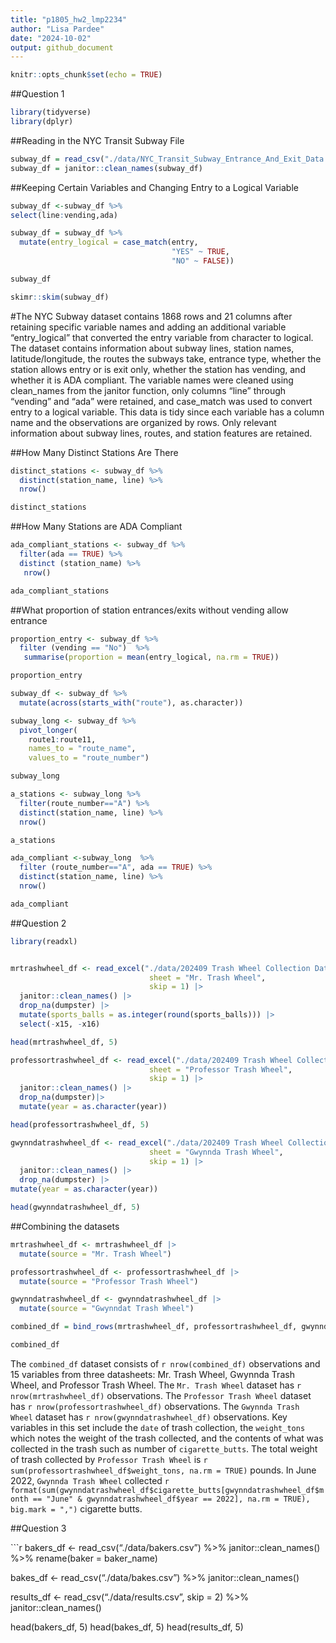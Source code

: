 ```yaml
---
title: "p1805_hw2_lmp2234"
author: "Lisa Pardee"
date: "2024-10-02"
output: github_document
---
```


```r
knitr::opts_chunk$set(echo = TRUE)
```

##Question 1

```r
library(tidyverse)
library(dplyr)
```

##Reading in the NYC Transit Subway File
```r
subway_df = read_csv("./data/NYC_Transit_Subway_Entrance_And_Exit_Data.csv")
subway_df = janitor::clean_names(subway_df)
```

##Keeping Certain Variables and Changing Entry to a Logical Variable 
```r
subway_df <-subway_df %>%
select(line:vending,ada)

subway_df = subway_df %>%
  mutate(entry_logical = case_match(entry,
                                    "YES" ~ TRUE,
                                    "NO" ~ FALSE))

subway_df

skimr::skim(subway_df)
```
#The NYC Subway dataset contains 1868 rows and 21 columns after retaining specific variable names and adding an additional variable "entry_logical" that converted the entry variable from character to logical. The dataset contains information about subway lines, station names, latitude/longitude, the routes the subways take, entrance type, whether the station allows entry or is exit only, whether the station has vending, and whether it is ADA compliant. The variable names were cleaned using clean_names from the janitor function, only columns "line" through "vending" and "ada" were retained, and case_match was used to convert entry to a logical variable. This data is tidy since each variable has a column name and the observations are organized by rows. Only relevant information about subway lines, routes, and station features are retained.  


##How Many Distinct Stations Are There
```r
distinct_stations <- subway_df %>%
  distinct(station_name, line) %>%
  nrow()

distinct_stations

```

##How Many Stations are ADA Compliant
```r
ada_compliant_stations <- subway_df %>%
  filter(ada == TRUE) %>%
  distinct (station_name) %>%
   nrow()

ada_compliant_stations

```

##What proportion of station entrances/exits without vending allow entrance

```r
proportion_entry <- subway_df %>%
  filter (vending == "No")  %>%
   summarise(proportion = mean(entry_logical, na.rm = TRUE)) 

proportion_entry

```
```r
subway_df <- subway_df %>%
  mutate(across(starts_with("route"), as.character))

subway_long <- subway_df %>%
  pivot_longer(
    route1:route11, 
    names_to = "route_name", 
    values_to = "route_number")

subway_long

a_stations <- subway_long %>%
  filter(route_number=="A") %>%  
  distinct(station_name, line) %>%
  nrow()

a_stations

ada_compliant <-subway_long  %>%
  filter (route_number=="A", ada == TRUE) %>%
  distinct(station_name, line) %>%
  nrow()

ada_compliant

```


##Question 2

```r
library(readxl)


mrtrashwheel_df <- read_excel("./data/202409 Trash Wheel Collection Data.xlsx", 
                               sheet = "Mr. Trash Wheel", 
                               skip = 1) |> 
  janitor::clean_names() |> 
  drop_na(dumpster) |> 
  mutate(sports_balls = as.integer(round(sports_balls))) |> 
  select(-x15, -x16)  

head(mrtrashwheel_df, 5)

```
```r
professortrashwheel_df <- read_excel("./data/202409 Trash Wheel Collection Data.xlsx", 
                               sheet = "Professor Trash Wheel", 
                               skip = 1) |> 
  janitor::clean_names() |> 
  drop_na(dumpster)|>  
  mutate(year = as.character(year))

head(professortrashwheel_df, 5)
```
```r
gwynndatrashwheel_df <- read_excel("./data/202409 Trash Wheel Collection Data.xlsx", 
                               sheet = "Gwynnda Trash Wheel", 
                               skip = 1) |> 
  janitor::clean_names() |> 
  drop_na(dumpster) |> 
mutate(year = as.character(year))

head(gwynndatrashwheel_df, 5)
```

##Combining the datasets
```r
mrtrashwheel_df <- mrtrashwheel_df |> 
  mutate(source = "Mr. Trash Wheel") 

professortrashwheel_df <- professortrashwheel_df |> 
  mutate(source = "Professor Trash Wheel") 

gwynndatrashwheel_df <- gwynndatrashwheel_df |> 
  mutate(source = "Gwynndat Trash Wheel")

combined_df = bind_rows(mrtrashwheel_df, professortrashwheel_df, gwynndatrashwheel_df)

combined_df
```

The `combined_df` dataset consists of `r nrow(combined_df)` observations and 15 variables from three datasheets: Mr. Trash Wheel, Gwynnda Trash Wheel, and Professor Trash Wheel. The `Mr. Trash Wheel` dataset has `r nrow(mrtrashwheel_df)`  observations. The `Professor Trash Wheel` dataset has `r nrow(professortrashwheel_df)` observations. The `Gwynnda Trash Wheel` dataset has `r nrow(gwynndatrashwheel_df)` observations. Key variables in this set include the `date` of trash collection, the `weight_tons` which notes the weight of the trash collected, and the contents of what was collected in the trash such as number of `cigarette_butts`. The total weight of trash collected by `Professor Trash Wheel` is `r sum(professortrashwheel_df$weight_tons, na.rm = TRUE)` pounds. In June 2022, `Gwynnda Trash Wheel` collected `r format(sum(gwynndatrashwheel_df$cigarette_butts[gwynndatrashwheel_df$month == "June" & gwynndatrashwheel_df$year == 2022], na.rm = TRUE), big.mark = ",")` cigarette butts. 

##Question 3 



```r

bakers_df <- read_csv("./data/bakers.csv") %>%
  janitor::clean_names() %>%
  rename(baker = baker_name)

bakes_df <- read_csv("./data/bakes.csv") %>%
  janitor::clean_names()

results_df <- read_csv("./data/results.csv", skip = 2) %>%
  janitor::clean_names()

head(bakers_df, 5)
head(bakes_df, 5)
head(results_df, 5)




